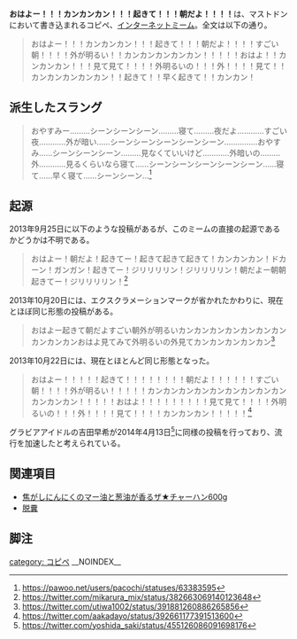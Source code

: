 {{Infobox word
|Name = おはよー！！！カンカンカン！！！起きて！！！朝だよ！！！！
|Hinshi = 複数の文
}}'''おはよー！！！カンカンカン！！！起きて！！！朝だよ！！！！'''は、マストドンにおいて書き込まれるコピペ、[[インターネットミーム]]。全文は以下の通り。

<blockquote>おはよー！！！カンカンカン！！！起きて！！！朝だよ！！！！すごい朝！！！！外が明るい！！カンカンカンカンカン！！！！！おはよ！！カンカンカン！！！見て見て！！！！外明るいの！！！外！！！！見て！！カンカンカンカンカン！！起きて！！早く起きて！！カンカン！</blockquote>

==派生したスラング==

<blockquote>おやすみー………シーンシーンシーン………寝て………夜だよ…………すごい夜…………外が暗い……シーンシーンシーンシーンシーン……………おやすみ……シーンシーンシーン………見なくていいけど…………外暗いの………外…………見るくらいなら寝て……シーンシーンシーンシーンシーン……寝て……早く寝て……シーンシーン…<ref>https://pawoo.net/users/pacochi/statuses/63383595</ref></blockquote>

==起源==
2013年9月25日に以下のような投稿があるが、このミームの直接の起源であるかどうかは不明である。
<blockquote>
おはよー！朝だよ！起きてー！起きて起きて起きて！カンカンカン！ドカーン！ガンガン！起きてー！ジリリリリン！ジリリリリン！朝だよー朝朝起きてー！ジリリリリン！<ref>https://twitter.com/mikarura_mix/status/382663069140123648</ref>
</blockquote>

2013年10月20日には、エクスクラメーションマークが省かれたかわりに、現在とほぼ同じ形態の投稿がある。
<blockquote>
おはよー起きて朝だよすごい朝外が明るいカンカンカンカンカンカンカンカンカンカンおはよ見てみて外明るいの外見てカンカンカンカンカン<ref>https://twitter.com/utiwa1002/status/391881260886265856</ref>
</blockquote>

2013年10月22日には、現在とほとんど同じ形態となった。
<blockquote>
おはよー！！！！！起きて！！！！！！！！朝だよ！！！！！！すごい朝！！！！外が明るい！！！！！カンカンカンカンカンカンカンカンカンカンカンカン！！！！！おはよ！！！！！！！！！見て見て！！！！外明るいの！！！外！！！！見て！！！！カンカンカン！！！！！<ref>https://twitter.com/aakadayo/status/392661177391513600</ref>
</blockquote>

グラビアアイドルの吉田早希が2014年4月13日<ref>https://twitter.com/yoshida_saki/status/455126086091698176</ref>に同様の投稿を行っており、流行を加速したと考えられている。

==関連項目==
* [[焦がしにんにくのマー油と葱油が香るザ★チャーハン600g]]
* [[脱糞]]

==脚注==
<references />

[[category: コピペ]]
{{DEFAULTSORT:おはようかんかんかんおきてあさたよ}}
__NOINDEX__